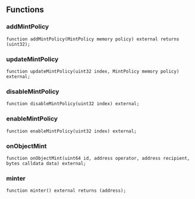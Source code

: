 
## Functions
### addMintPolicy


```solidity
function addMintPolicy(MintPolicy memory policy) external returns (uint32);
```

### updateMintPolicy


```solidity
function updateMintPolicy(uint32 index, MintPolicy memory policy) external;
```

### disableMintPolicy


```solidity
function disableMintPolicy(uint32 index) external;
```

### enableMintPolicy


```solidity
function enableMintPolicy(uint32 index) external;
```

### onObjectMint


```solidity
function onObjectMint(uint64 id, address operator, address recipient, bytes calldata data) external;
```

### minter


```solidity
function minter() external returns (address);
```


